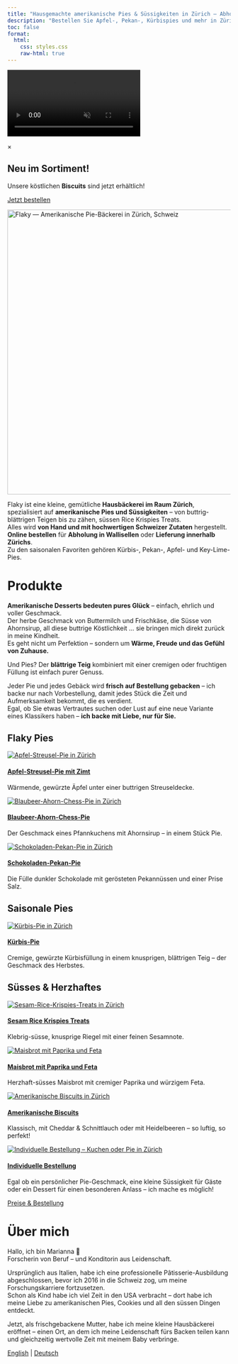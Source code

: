 ```yaml
---
title: "Hausgemachte amerikanische Pies & Süssigkeiten in Zürich – Abholung & Lieferung"
description: "Bestellen Sie Apfel-, Pekan-, Kürbispies und mehr in Zürich. Frisch und hausgemacht. Abholung in Wallisellen, Lieferung in der Stadt."
toc: false
format:
  html:
    css: styles.css
    raw-html: true 
---
```


<!-- Desktop background video -->
<div class="background-video-container">
  <video autoplay muted loop playsinline>
    <source src="Backgroundrotating2.mp4" type="video/mp4">
  </video>
</div>

<div id="promoModal" class="modal">
<div class="modal-content">
<span class="close">&times;</span>
<h2>Neu im Sortiment!</h2>
<p>Unsere köstlichen <strong>Biscuits</strong> sind jetzt erhältlich!</p>
<a href="order.qmd" class="order-btn">Jetzt bestellen</a>
</div>
</div>

<script>
document.addEventListener("DOMContentLoaded", function() {
  const modal = document.getElementById("promoModal");
  const span = document.querySelector(".close");

  if (localStorage.getItem("promoClosed") !== "true") {
    modal.style.display = "flex";
  }

  span.onclick = () => {
    modal.style.display = "none";
    localStorage.setItem("promoClosed", "true");
  };

  window.onclick = (event) => {
    if (event.target === modal) {
      modal.style.display = "none";
      localStorage.setItem("promoClosed", "true");
    }
  };
});
</script>

<div class="content-strip">
![](logo_website.png){fig-align="center" width="642" alt="Flaky — Amerikanische Pie-Bäckerei in Zürich, Schweiz"}

Flaky ist eine kleine, gemütliche **Hausbäckerei im Raum Zürich**, spezialisiert auf **amerikanische Pies und Süssigkeiten** – von buttrig-blättrigen Teigen bis zu zähen, süssen Rice Krispies Treats.  
Alles wird **von Hand und mit hochwertigen Schweizer Zutaten** hergestellt.  
**Online bestellen** für **Abholung in Wallisellen** oder **Lieferung innerhalb Zürichs**.  
Zu den saisonalen Favoriten gehören Kürbis-, Pekan-, Apfel- und Key-Lime-Pies.

<div class="content-overlay">

# Produkte {#products}

**Amerikanische Desserts bedeuten pures Glück** – einfach, ehrlich und voller Geschmack.  
Der herbe Geschmack von Buttermilch und Frischkäse, die Süsse von Ahornsirup, all diese buttrige Köstlichkeit ... sie bringen mich direkt zurück in meine Kindheit.  
Es geht nicht um Perfektion – sondern um **Wärme, Freude und das Gefühl von Zuhause.**

Und Pies? Der **blättrige Teig** kombiniert mit einer cremigen oder fruchtigen Füllung ist einfach purer Genuss.

Jeder Pie und jedes Gebäck wird **frisch auf Bestellung gebacken** – ich backe nur nach Vorbestellung, damit jedes Stück die Zeit und Aufmerksamkeit bekommt, die es verdient.  
Egal, ob Sie etwas Vertrautes suchen oder Lust auf eine neue Variante eines Klassikers haben – **ich backe mit Liebe, nur für Sie.**

## Flaky Pies

<div class="pie-list">

<div class="pie-item">
<a href="cinnamon-apple-crumble-pie-zurich.html" class="pie-image">
<img src="images/apple-pie-thanksgiving-zurich.jpeg" 
           alt="Apfel-Streusel-Pie in Zürich" loading="lazy">
</a>
<div class="pie-info">
<a href="cinnamon-apple-crumble-pie-zurich.html">
<h4>Apfel-Streusel-Pie mit Zimt</h4>
</a>
<p>Wärmende, gewürzte Äpfel unter einer buttrigen Streuseldecke.</p>
</div>
</div>

<div class="pie-item">
<a href="blueberry-maple-chess-pie-zurich.html" class="pie-image">
<img src="images/Maple-chess-pie-thanksgiving-zurich.jpg"
           alt="Blaubeer-Ahorn-Chess-Pie in Zürich" loading="lazy">
</a>
<div class="pie-info">
<a href="blueberry-maple-chess-pie-zurich.html">
<h4>Blaubeer-Ahorn-Chess-Pie</h4>
</a>
<p>Der Geschmack eines Pfannkuchens mit Ahornsirup – in einem Stück Pie.</p>
</div>
</div>

<div class="pie-item">
<a href="pecan-pie-zurich.html" class="pie-image">
<img src="images/Pecan-Pie-thanksgiving-Zurich.jpeg"
           alt="Schokoladen-Pekan-Pie in Zürich" loading="lazy">
</a>
<div class="pie-info">
<a href="pecan-pie-zurich.html">
<h4>Schokoladen-Pekan-Pie</h4>
</a>
<p>Die Fülle dunkler Schokolade mit gerösteten Pekannüssen und einer Prise Salz.</p>
</div>
</div>

</div>

## Saisonale Pies

<div class="pie-list">

<div class="pie-item">
<a href="pumpkin-pie-thanksgiving-zurich.html" class="pie-image">
<img src="images/pumpkin-pie-thanksgiving-zurich2.jpeg"
           alt="Kürbis-Pie in Zürich" loading="lazy">
</a>
<div class="pie-info">
<a href="pumpkin-pie-thanksgiving-zurich.html">
<h4>Kürbis-Pie</h4>
</a>
<p>Cremige, gewürzte Kürbisfüllung in einem knusprigen, blättrigen Teig – der Geschmack des Herbstes.</p>
</div>
</div>

</div>

## Süsses & Herzhaftes

<div class="pie-list">

<div class="pie-item">
<a href="rice-krispies-treats-zurich.html" class="pie-image">
<img src="images/Sesame-Rice-Krispies-Treats.jpg"
           alt="Sesam-Rice-Krispies-Treats in Zürich" loading="lazy">
</a>
<div class="pie-info">
<a href="rice-krispies-treats-zurich.html">
<h4>Sesam Rice Krispies Treats</h4>
</a>
<p>Klebrig-süsse, knusprige Riegel mit einer feinen Sesamnote.</p>
</div>
</div>

<div class="pie-item">
<a href="cornbread-zurich.html" class="pie-image">
<img src="images/Cornbread-zurich.jpeg"
           alt="Maisbrot mit Paprika und Feta" loading="lazy">
</a>
<div class="pie-info">
<a href="cornbread-zurich.html">
<h4>Maisbrot mit Paprika und Feta</h4>
</a>
<p>Herzhaft-süsses Maisbrot mit cremiger Paprika und würzigem Feta.</p>
</div>
</div>

<div class="pie-item">
<a href="american-biscuits-zurich.html" class="pie-image">
<img src="images/american_biscuits_zurich.jpeg"
           alt="Amerikanische Biscuits in Zürich" loading="lazy">
</a>
<div class="pie-info">
<a href="american-biscuits-zurich.html">
<h4>Amerikanische Biscuits</h4>
</a>
<p>Klassisch, mit Cheddar & Schnittlauch oder mit Heidelbeeren – so luftig, so perfekt!</p>
</div>
</div>

<div class="pie-item">
<a href="custom-pie-cake-zurich.html" class="pie-image">
<img src="images/Custom-order-cake-pie-zurich.jpeg"
           alt="Individuelle Bestellung – Kuchen oder Pie in Zürich" loading="lazy">
</a>
<div class="pie-info">
<a href="custom-pie-cake-zurich.html">
<h4>Individuelle Bestellung</h4>
</a>
<p>Egal ob ein persönlicher Pie-Geschmack, eine kleine Süssigkeit für Gäste oder ein Dessert für einen besonderen Anlass – ich mache es möglich!</p>
</div>
</div>

</div>

<div class="nav-button">
  <a href="order-pies-zurich.qmd" class="btn-link">Preise & Bestellung</a>
</div>

# Über mich {#about}

Hallo, ich bin Marianna 👋  
Forscherin von Beruf – und Konditorin aus Leidenschaft.

Ursprünglich aus Italien, habe ich eine professionelle Pâtisserie-Ausbildung abgeschlossen, bevor ich 2016 in die Schweiz zog, um meine Forschungskarriere fortzusetzen.  
Schon als Kind habe ich viel Zeit in den USA verbracht – dort habe ich meine Liebe zu amerikanischen Pies, Cookies und all den süssen Dingen entdeckt.  

Jetzt, als frischgebackene Mutter, habe ich meine kleine Hausbäckerei eröffnet – einen Ort, an dem ich meine Leidenschaft fürs Backen teilen kann und gleichzeitig wertvolle Zeit mit meinem Baby verbringe.

<script type="application/ld+json">
{
  "@context": "https://schema.org",
  "@type": "Bakery",
  "name": "Flaky",
  "image": "https://yourdomain.com/logo_website.png",
  "address": {
    "@type": "PostalAddress",
    "addressLocality": "Zürich",
    "addressCountry": "CH"
  },
  "servesCuisine": "Amerikanische Desserts",
  "url": "https://yourdomain.com",
  "description": "Flaky ist eine kleine Hausbäckerei in Zürich, spezialisiert auf hausgemachte amerikanische Pies wie Kürbis-, Apfel- und Pekan-Pie."
}
</script>

<div class="language-switch">
  <a href="../index.html">English</a> |
  <a href="index.html">Deutsch</a>
</div>

<div class="footer-heart">
  <i class="fas fa-heart"></i>
</div>
</div>
